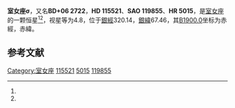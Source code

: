 {{Starbox begin
| name = 室女座σ
}}
{{Starbox observe
| epoch = [[J2000.0|J2000.0]]
| constell = [[室女座|室女座]]<ref name=SIMBAD>{{cite web
 | url=http://simbad.u-strasbg.fr/simbad/sim-id?Ident=HR+5015
 | title=Pulsating variable Star
 | publisher=Centre de Données astronomiques de Strasbourg
 | work=SIMBAD
 | accessdate=2012-07-13
 | archive-date=2019-08-12
 | archive-url=https://web.archive.org/web/20190812044953/http://simbad.u-strasbg.fr/simbad/sim-id?Ident=HR+5015
 | dead-url=no
 }}</ref><ref name=DATA>{{cite web
 | url=http://vizier.u-strasbg.fr/viz-bin/VizieR-5?-out.add=.&-source=5050&-corr=PK=HR&-out.max=9999&HR=5015
 | title=VizieR Detailed Page
 | accessdate=2012-07-13
 | archive-date=2019-08-14
 | archive-url=https://web.archive.org/web/20190814032812/http://vizier.u-strasbg.fr/viz-bin/VizieR-5?-out.add=.&-source=5050&-corr=PK=HR&-out.max=9999&HR=5015
 | dead-url=no
 }}</ref>
| 星官 = 
| ra = {{RA|13|17|36.3}}<ref name=SIMBAD /><ref name=DATA />
| dec = {{DEC|+5|28|11}}<ref name=SIMBAD /><ref name=DATA />
| appmag_v = 4.8<ref name=SIMBAD /><ref name=DATA />
}}
{{Starbox character
| class = M1III<ref name=SIMBAD /><ref name=DATA />
| b-v = 1.67<ref name=SIMBAD /><ref name=DATA />
| u-b = 1.95<ref name=SIMBAD /><ref name=DATA />
| r-i = 0.84E<ref name=SIMBAD /><ref name=DATA />
| variable = 
}}
{{Starbox astrometry
| radial_v = 1.95
| prop_mo_ra = -27
| parallax = 0.011
| p_error = 
}}
{{Starbox catalog
| names =BD+06 2722，[[SAO星表|SAO]] 119855，[[HD星表|HD]] 115521，[[HR星表|HR]] 5015}}
{{Starbox reference |Simbad=HR+5015}}
{{Starbox end}}

'''室女座σ'''，又名'''BD+06 2722'''，'''HD 115521'''、'''SAO 119855'''、'''HR 5015'''，是[[室女座|室女座]]的一颗恒星<ref name=SIMBAD /><ref name=DATA />，视星等为4.8，位于[[銀道座標系|銀經]]320.14，[[銀道座標系|銀緯]]67.46，其[[B1900.0|B1900.0]]坐标为赤經{{RA|13|12|33.2}}，赤緯{{DEC|+5|67.46|48}}。

== 参考文献 ==
{{reflist}}

{{star-stub}}

{{室女座恒星}}
[[Category:室女座|Category:室女座]]
[[Category:HD和HDE天體|115521]]
[[Category:HR天體|5015]]
[[Category:SAO天體|119855]]